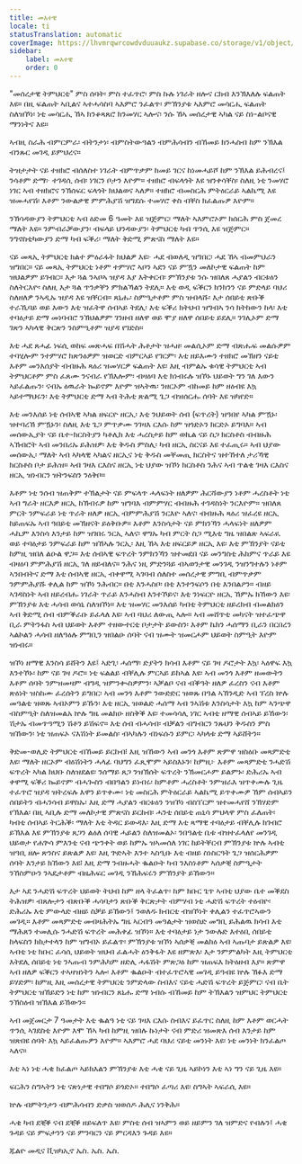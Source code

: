 ```yaml
---
title: መእተዊ
locale: ti
statusTranslation: automatic
coverImage: https://lhvmrqwrcowdvduuaukz.supabase.co/storage/v1/object/public/strapi-uploads/small_cover-educacion-fundamental.webp-2d51a7828a2b1309555be27f7e2a61a0.webp
sidebar:
    label: መእተዊ
    order: 0
---
```

"መሰረታዊ ትምህርቲ" ምስ ሰባት፡ ምስ ተፈጥሮ፡ ምስ ኩሉ ነገራት ዘሎና ርክብ እንኽእለሉ ፍልጠት እዩ። በዚ ፍልጠት ኣቢልና ኣተሓሳስባ ኣእምሮ ንፈልጥ፡ ምኽንያቱ ኣእምሮ መሳርሒ ፍልጠት ስለዝኾነ፡ ነቲ መሳርሒ ኸኣ ክንቆጻጸሮ ክንመሃር ኣሎና፡ ንሱ ኸኣ መሰረታዊ ኣካል ናይ ስነ-ልቦናዊ ማንነትና እዩ።

ኣብዚ ስራሕ ብምርምራ፡ ብትንታነ፡ ብምስትውዓልን ብምሕሳብን ብኸመይ ክንሓስብ ከም ንኽእል ብንጹር መገዲ ይምህረና።

ትዝታታት ናይ ተዘክሮ ብሰለስተ ነገራት ብምጥቃም ከመይ ገርና ከነመሓይሾ ከም ንኽእል ይሕብረና፤ ንሳቶም ድማ፦ ተገዳሲ ሰብ፡ ነገርን ቦታን እዮም። ተዘክሮ ብፍላጎት እዩ ዝንቀሳቐስ፡ ስለዚ ነቲ ንመሃሮ ነገር ኣብ ተዘክሮና ንኽሰፍር ፍላጎት ክህልወና ኣለዎ። ተዘክሮ ብመስርሕ ምትዕርራይ ኣልኬሚ እዩ ዝመሓየሽ፡ እቶም ንውልቃዊ ምምሕያሽ ዝግደሱ ተመሃሮ ቀስ ብቐስ ክፈልጡዎ እዮም።

ንኽሳዳውያን ትምህርቲ ኣብ ዕድመ 6 ዓመት እዩ ዝጅምር፡ ማለት ኣእምሮኦም ክሰርሕ ምስ ጀመረ ማለት እዩ። ንምብራቓውያን፡ ብፍላይ ህንዳውያን፡ ትምህርቲ ካብ ጥንሲ እዩ ዝጅምር። ንግኖስቲካውያን ድማ ካብ ፍቕሪ፡ ማለት ቅድሚ ምጽናስ ማለት እዩ።

ናይ መጻኢ ትምህርቲ ክልተ ምዕራፋት ክህልዎ እዩ፦ ሓደ ብወለዲ ዝግበር፡ ሓደ ኸኣ ብመምህራን ዝግበር። ናይ መጻኢ ትምህርቲ ነቶም ተምሃሮ ኣቦን ኣደን ናይ ምዃን መለኮታዊ ፍልጠት ከም ዝህልዎም ይገብር። እታ ጓል ንኣቦኣ ዝያዳ እያ እትቀርብ፡ ምኽንያቱ ንሱ ዝበለጸ ሓያልን ብርቱዕን ስለትርእዮ፡ ስለዚ እታ ጓል ጥንቃቐን ምክልኻልን ትደሊ። እቲ ወዲ ፍቕርን ክንክንን ናይ ምድላይ ባህሪ ስለዘለዎ ንኣዲኡ ዝያዳ እዩ ዝቐርብ። ጸኒሑ፡ ስምዒታቶም ምስ ዝብላሹ፡ እታ ሰበይቲ ጽቡቕ ተራኺባይ ወይ እውን እቲ ዝፈትዋ ሰብኣይ ትደሊ፡ እቲ ፍቕሪ ክትህብ ዝግብኣ ንሳ ክትከውን ከላ፡ እቲ ተባዕታይ ድማ መነባብሮ ንኽህልዎም ገንዘብ ዘለዋ ወይ ሞያ ዘለዋ ሰበይቲ ይደሊ። ንገሊኦም ድማ ገጽን ኣካላዊ ቅርጽን ንስምዒቶም ዝያዳ የገድስ።

እቲ ሓደ ጸሓፊ ነፍሲ ወከፍ መጽሓፍ በሽሓት ሕቶታት ዝሓዘ፡ መልሲኦም ድማ ብጽሑፍ መልሱዎም ተባሂሎም ንተምሃሮ ክጽንዕዎም ዝወርድ ብምርኣይ የገርም፡ እቲ ዘይእሙን ተዘክሮ መኽዘን ናይቲ እቶም መንእሰያት ብብዙሕ ጻዕሪ ዝመሃርዎ ፍልጠት እዩ፡ እዚ ብምልኡ ቁሳዊ ትምህርቲ ኣብ ትምህርቶም ምስ ፈጸሙ ንናብራ የኽእሎም፡ ብዛዕባ እቲ ክነብሩሉ ዝኾኑ ህይወት ግን ገለ እውን ኣይፈልጡን፡ ናብኡ ዕዉራት ኰይኖም እዮም ዝኣትዉ፡ ንዘርኦም ብከመይ ከም ዘዕብዩ እኳ ኣይተማህሩን፡ እቲ ትምህርቲ ድማ ኣብ ትሕቲ ጽልሚ ጌጋ ብዝሰርሑ ሰባት እዩ ዝካየድ።

እቲ መንእሰይ ነቲ ሰብኣዊ ኣካል ዘፍርዮ ዘርኢ፡ እቲ ንህይወት ሰብ (ፍጥረት) ዝዓበየ ኣካል ምዃኑ፡ ዝተባረኸ ምዃኑን፡ ስለዚ እቲ ጌጋ ምጥቃሙ ንገዛእ ርእሱ ከም ዝጎድኦን ክርድኦ ይግባእ። ኣብ መሰውኢያት ናይ ቤተ-ክርስትያን ካቶሊክ እቲ ሓረስታይ ከም ወኪል ናይ ስጋ ክርስቶስ ብብዙሕ ኣኽብሮት ኣብ መንበሪኡ ይሕዝዎ፡ እቲ ቅዱስ ምስሊ፡ ካብ ዘርኢ ስርናይ እዩ ተፈጢሩ። ኣብ ህያው መሰውኢ፡ ማለት ኣብ ኣካላዊ ኣካልና ዘርኢና ነቲ ቅዱስ መቐመጢ ክርስትና ዝተኸተለ ታሪኻዊ ክርስቶስ ቦታ ይሕዝ። ኣብ ገዛእ ርእስና ዘርኢ ነቲ ህያው ዝኾነ ክርስቶስ ንሕና ኣብ ጥልቂ ገዛእ ርእስና ዘርኢ ዝነብርን ዝትንፍስን ንዕቅቦ።

እቶም ነቲ ንሰብ ዝጠቅም ተኽልታት ናይ ምፍላጥ ሓላፍነት ዘለዎም ሕርሻውያን ነቶም ሓረስቶት ነቲ ኣብ ግራት ዘርእዎ ዘርኢ ከኽብሩዎ ከም ዝግባእ ብምምሃር ብብዙሕ ተገዳስነት ንርእዮም። ዝበለጸ ምርት ንምፍራይ ነቲ ጥራት ዘለዎ ዘርኢ ብምምሕያሽ ንርእዮ ኣለና፡ ብብዙሕ ጻዕሪ ዝፈረዩ ዘርኢ ከይጠፍኡ ኣብ ዓበይቲ መኽዘናት ይዕቅቡዎ። እቶም እንስሳታት ናይ ምክንኻን ሓላፍነት ዘለዎም ሓኪም እንስሳ እንታይ ከም ዝገበሩ ንርኢ ኣለና፡ ዋግኡ ካብ ምርት ስጋ ሚእቲ ግዜ ዝበልጽ ኣፍራዪ ወይ ተባዕታይ ንምፍራይ ከም ዝኸኣሉ ንርኢ፡ እዚ ኸኣ እቲ ዘፍርይዎ ዘርኢ እዩ፡ እቲ ምኽንያት ናይቲ ከምዚ ዝበለ ልዑል ዋጋ። እቲ ሰብኣዊ ፍጥረት ንምክንኻን ዝተመደበ ናይ መንግስቲ ሕክምና ጥራይ እዩ ብዛዕባ ምምሕያሽ ዘርኢ ገለ ዘይብለና። ንሕና ነዚ ምድንጓይ ብኣወንታዊ መንገዲ ንዝንግተሉን ነቶም ኣንበብትና ድማ እቲ ሰብኣዊ ዘርኢ ብቀዋሚ ኣገባብ ሰለስተ መሰረታዊ ምግቢ ብምጥቃም ንምምሕያሹ ቀሊል ከም ዝኾነ ንሕብር። በቲ እንሓስቦ፡ በቲ እንተንፍሶን በቲ እንበልዖን። ብዘይ ኣገዳስነት ኣብ ዘይረብሑ ነገራት ጥራይ እንሓስብ እንተኾይና፡ እቲ ንነፍርዮ ዘርኢ ኸምኡ ክኸውን እዩ፡ ምኽንያቱ እቲ ሓሳብ ወሳኒ ስለዝኾነ። እቲ ዝመሃር መንእሰይ ካብቲ ትምህርቲ ዘይረክብ ብመልክዕን ኣብ ቅድሚ ሰብ ብምቕራቡ ይፈላለ እዩ፡ ኣብ ባህሪ ለውጢ ኣሎ። ኣብ መሸጥቲ መካናት ዝተፈጭዋ ቢራ ምትንፋስ ኣብ ህይወት እቶም ተዘውተርቲ ቦታታት ይውስን፡ እቶም ኬክን ሓሰማን ቢራን በርበረን ኣልኮልን ሓሳብ ዘለዓዕሉ ምግቢን ዝበልዑ ሰባት ናብ ዝሙት ዝመርሖም ህይወት ስምዒት እዮም ዝነብሩ።

ዝኾነ ዘማዊ እንስሳ ይሸትን እዩ፤ ኣድጊ፡ ሓሰማ፡ ድያትን ክሳብ እቶም ናይ ገዛ ዶሮታት እኳ፡ ኣዕዋፍ እኳ እንተኾኑ፡ ከም ናይ ገዛ ዶሮ። ነቲ ፍልልይ ብቐሊሉ ምርኣይ ይከኣል እዩ፡ ኣብ መንጎ እቶም ዘመውትን እቶም ሰባት ንምዝመዛም ብግዲ ዝምንቊስዎምን፡ ኣቓልቦ ናብ ብቕዓት ዘለዎ ፈረስን ናብ እቶም ጽዕነት ዝስከሙ ፈረሰትን ይግበር፡ ኣብ መንጎ እቶም ንውድድር ዝወጹ በዓል ኣኽንዲድ ኣብ ፕረስ ኵሉ መዓልቲ ዝወጹ ኣብኦምን ይኹን፡ እቲ ዘርኢ ዝወልድ ሓሰማ ኣብ ንኣሽቱ እንስሳታት እኳ ከም ኣንጭዋ ብስምዒት ስለዝመልአ ኵሉ ግዜ መልክዑ ዘስቅቕ እዩ፡ ተመሳሳሊ ነገር ኣብቲ ዘማዊ ሰብኣይ ይኸውን፡ ሽታኡ ብመጥዓሚን ሽቶን ይሽፍኖ። እቲ ሰብ ብሓሳብ፡ ብቓልን ብግብርን ንጹህን ቅዱስን ምስ ዝኸውን፡ ነቲ ዝጠፍኦ ናእሽነት ይመልስ፡ ብኣካሉን ብነፍሱን ይምር፡ ኣካላቱ ድማ ኣይሸትን።

ቅድመ-ወሊድ ትምህርቲ ብኸመይ ይርከብ፧ እዚ ዝኸውን ኣብ መንጎ እቶም ጽምዋ ዝስዕቡ መጻምድቲ እዩ፡ ማለት ዘርኦም ብዕሽነትን ሓላፊ ባህግን ፈጺሞም ኣይስእኑን፡ ከምዚ፦ እቶም መጻምድቲ ንሓድሽ ፍጥረት ኣካል ክህቡ ስለዝደልዩ፡ ንሰማይ ጸጋ ንዝኽሰት ፍጥረት ንኽመርሖም ይልምኑ፡ ድሕሪኡ ኣብ ቀዋሚ ፍቕሪ ኰይኖም ብሓጐስን ብበዓልን ይነብሩ፡ ከምቶም ሓረስቶት ንምዝራእ ዝጥቀሙሉ ጊዜ ተፈጥሮ ዝያዳ ዝትረፍሉ እዋን ይጥቀሙ፡ ነቲ መስርሕ ምትዕርራይ ኣልኬሚ ይጥቀሙዎ ኸም ሰብኣይን ሰበይትን ብሓንሳብ ይዋስኡ፡ እዚ ድማ ሓያልን ብርቱዕን ንዝኾነ ብስፐርም ዝተመሓየሸ ንኽሃድም የኽእል፡ በዚ ኣቢሉ ድማ መለኮታዊ ምጽናስ ይርከብ፡ ሓንቲ ሰበይቲ ጠኒሳ ምህላዋ ምስ ፈለጠት፡ ካብቲ ሰብኣይ ትርሕቕ፡ ማለት እቲ ትዳር ይውዳእ፡ እዚ ድማ እቲ ጻማዊ ተባዕታይ ብቐሊሉ ክገብሮ ይኽእል እዩ ምኽንያቱ ጸጋን ልዕለ ሰባዊ ሓይልን ስለዝመልኦ፡ ንበዓልቲ ቤቱ ብዝተፈላለየ መንገዲ ህይወታ የሐጕሳ ምእንቲ ናብ ጭንቀት ወይ ከምኡ ዝኣመሰለ ነገር ከይትቐርብ ምኽንያቱ ኵሉ ኣብቲ ዝዓቢ ዘሎ ጽንስና ይጽልዎ እዩ፡ እዚ ጕድኣት እንተ ኣስዒቡ እቲ ብዘይ ስነስርዓት ጌጋ ዝሰርሕዎም ሰባት እንታይ ክኸውን እዩ፧ እዚ ድማ ንብዙሓት ቈልዑት ካብ ንእስነቶም ኣሰቃቒ ስምዒታት ንኸስምዑን ንኣዴታቶም ብዜሕፍር መገዲ ንኸሕፍሩን ምኽንያት ይኸውን።

እታ ኣደ ንሓድሽ ፍጥረት ህይወት ትህብ ከም ዘላ ትፈልጥ፡ ከም ክቡር ጌጥ ኣብቲ ህያው ቤተ መቕደስ ትሕዝዎ፡ ብጸሎታን ብጽቡቕ ሓሳባታን ጽቡቕ ቅርጽታት ብምሃብ ነቲ ሓድሽ ፍጥረት ተዕብዮ፡ ድሕሪኡ እቲ ምውላድ ብዘይ ስቓይ ይኸውን፤ ንወለዱ ክብርቲ ብዝኾነት ቀሊልን ተፈጥሮኣውን መገዲ። እቶም መጻምድቲ መብዛሕትኡ ግዜ ኣርብዓ መዓልታት ዝወስድ መግቢ ይሕልዉ ክሳብ እቲ ማሕጸን ተመሊሱ ንሓድሽ ፍጥረት መሕቀፊ ዝኾነ። እቲ ተባዕታይ ነታ ንውሉድ እተዕቢ ሰበይቲ ከላፍስን ክከታተላን ከም ዝግብኦ ይፈልጥ፡ ምኽንያቱ ዝኾነ ኣሰቃቒ መልክዕ ኣብ ኣጡባታ ይጽልዎ እዩ፡ ኣብቲ ነቲ ክቡር ፈሳሲ ህይወት ዝህብ ፈልሓት ዕንቅፋት እዩ ዘምጽእ፡ እታ ንምምልካት እዚ ትምህርቲ እትደሊ ሰበይቲ ነቲ ንኣጡብ ንምሕካም ዘድሊ ሓፋሽት ምጽጋዕ ከም ዝጠፍእ ክትዕዘብ እያ። ጽምዋ ኣብ ዘለዎ ፍቕርን ተኣዛዝነትን ኣሎ፡ እቶም ቈልዑት ብተፈጥሮኣዊ መገዲ ይዓብዩ ኵሉ ኽፉእ ድማ ይሃድም፡ ከምዚ እዚ መሰረታዊ ትምህርቲ ንምድላው ስብእና ናይቲ ሓድሽ ፍጥረት ይጅምር፡ ናብ ቤት ትምህርቲ ዝኸይድን ነቲ ከም ዝነብርን ጸኒሑ ድማ ነብሱ ብኸመይ ከም ትኽእልን ዝምህር ትምህርቲ ንኽስዕብ ዝኽእል ይኸውን።

ኣብ መጀመርታ 7 ዓመታት እቲ ቈልዓ ነቲ ናይ ገዛእ ርእሱ ስብእና ይፈጥር ስለዚ ከም እቶም ወርሓት ጥንሲ ኣገደስቲ እዮም እሞ ኸኣ ካብ ከምዚ ዝበሉ ኩነታት ናብ ምድሪ ዝመጽእ ሰብ እንታይ ከም ዝጽበዩ ሰባት እኳ ኣይፈልጡዎን እዮም። ኣእምሮ ሓደ ባህሪ ናይቲ መንነት እዩ፡ ነቲ መንነት ክንፈልጦ ኣለና።

እቲ ኣነ ነቲ ሓቂ ክፈልጦ ኣይክእልን ምኽንያቱ እቲ ሓቂ ናይ ጊዜ ኣይኮነን እቲ ኣነ ግን ናይ ጊዜ እዩ።

ፍርሕን ስግኣትን ነቲ ናጽነታዊ ተበግሶ ይጎድኦ። ተበግሶ ፈጣሪ እዩ፡ ስግኣት ኣፍራሲ እዩ።

ኵሉ ብምትንታን ብምሕሳብን ድቃስ ዝወሰዶ ሕሊና ነንቅሕ።

ሓቂ ካብ ደቒቕ ናብ ደቒቕ ዘይፍለጥ እዩ፡ ምስቲ ሰብ ዝኣምን ወይ ዘይምን ገለ ዝምድና የብሉን፤ ሓቂ ጉዳይ ናይ ምፍታንን ናይ ምንባርን ናይ ምርዳእን ጉዳይ እዩ።

ጁልዮ መዲና ቪዝካኢኖ
ኤስ. ኤስ. ኤስ.

